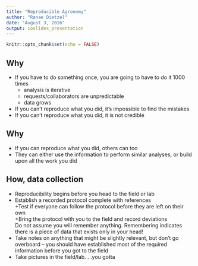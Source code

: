 ```yaml
---
title: "Reproducible Agronomy"
author: "Ranae Dietzel"
date: "August 3, 2016"
output: ioslides_presentation
---
```


```r
knitr::opts_chunk$set(echo = FALSE)
```

## Why
* If you have to do something once, you are going to have to do it 1000 times  
  + analysis is iterative  
  + requests/collaborators are unpredictable  
  + data grows
* If you can't reproduce what you did, it's impossible to find the mistakes
* If you can't reproduce what you did, it is not credible
  

## Why
* If you can reproduce what you did, others can too  
* They can either use the information to perform similar analyses, or build upon all the work you did

## How, data collection
* Reproducibility begins before you head to the field or lab  
* Establish a recorded protocol complete with references  
  +Test if everyone can follow the protocol before they are left on their own  
  +Bring the protocol with you to the field and record deviations  
Do not assume you will remember anything. Remembering indicates there is a piece of data that exists only in your head!  
* Take notes on anything that might be slightly relevant, but don't go overboard -- you should have established most of the required information before you got to the field  
* Take pictures in the field/lab. . .you gotta

## 
